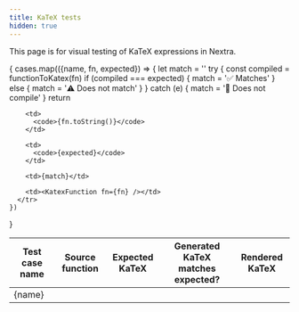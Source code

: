 ```yaml
---
title: KaTeX tests
hidden: true
---
```


This page is for visual testing of KaTeX expressions in Nextra.

<table>
  <thead>
    <tr>
      <th>Test case name</th>
      <th>Source function</th>
      <th>Expected KaTeX</th>
      <th>Generated KaTeX matches expected?</th>
      <th>Rendered KaTeX</th>
    </tr>
  </thead>
  <tbody> 
  {
    cases.map(({name, fn, expected}) => {
      let match = ''
      try {
        const compiled = functionToKatex(fn)
        if (compiled === expected) {
          match = '✅ Matches'
        } else {
          match = '⚠️  Does not match'
        }
      } catch (e)  {
        match = '🛑 Does not compile'
      }
      return <tr>
        <td>
          {name}
        </td>

        <td>
          <code>{fn.toString()}</code>
        </td>

        <td>
          <code>{expected}</code>
        </td>

        <td>{match}</td>

        <td><KatexFunction fn={fn} /></td>
      </tr>
    })
  }
  </tbody>
</table>
